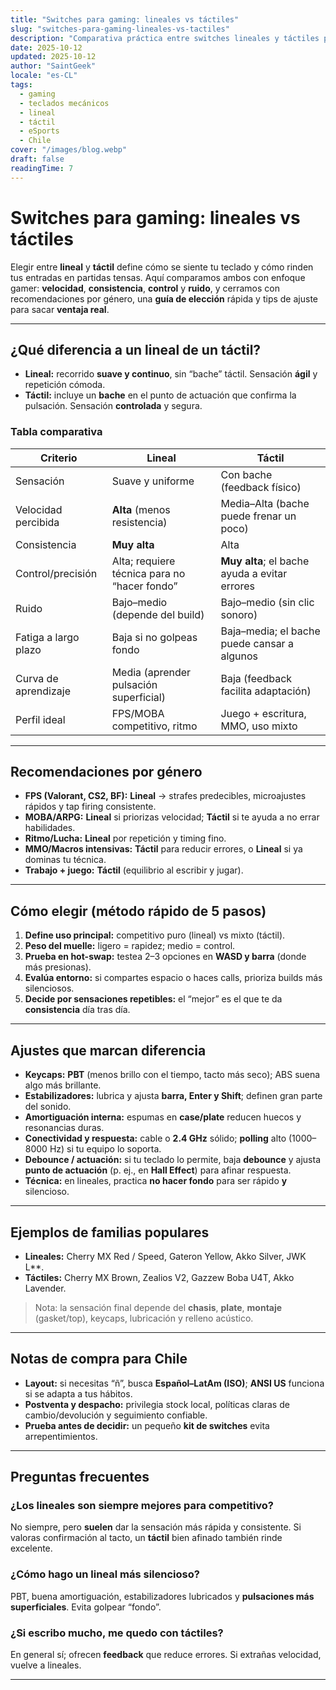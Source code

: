 ```yaml
---
title: "Switches para gaming: lineales vs táctiles"
slug: "switches-para-gaming-lineales-vs-tactiles"
description: "Comparativa práctica entre switches lineales y táctiles para gaming competitivo: velocidad, consistencia, control y ruido. Incluye recomendaciones por género, guía de elección y consejos de ajuste para Chile."
date: 2025-10-12
updated: 2025-10-12
author: "SaintGeek"
locale: "es-CL"
tags:
  - gaming
  - teclados mecánicos
  - lineal
  - táctil
  - eSports
  - Chile
cover: "/images/blog.webp"
draft: false
readingTime: 7
---
```


# Switches para gaming: lineales vs táctiles

Elegir entre **lineal** y **táctil** define cómo se siente tu teclado y cómo rinden tus entradas en partidas tensas. Aquí comparamos ambos con enfoque gamer: **velocidad**, **consistencia**, **control** y **ruido**, y cerramos con recomendaciones por género, una **guía de elección** rápida y tips de ajuste para sacar **ventaja real**.

---

## ¿Qué diferencia a un lineal de un táctil?

- **Lineal:** recorrido **suave y continuo**, sin “bache” táctil. Sensación **ágil** y repetición cómoda.  
- **Táctil:** incluye un **bache** en el punto de actuación que confirma la pulsación. Sensación **controlada** y segura.

### Tabla comparativa

| Criterio                  | Lineal                                     | Táctil                                         |
|---                        |---                                         |---                                             |
| Sensación                 | Suave y uniforme                           | Con bache (feedback físico)                    |
| Velocidad percibida       | **Alta** (menos resistencia)               | Media–Alta (bache puede frenar un poco)        |
| Consistencia              | **Muy alta**                               | Alta                                           |
| Control/precisión         | Alta; requiere técnica para no “hacer fondo” | **Muy alta**; el bache ayuda a evitar errores |
| Ruido                     | Bajo–medio (depende del build)             | Bajo–medio (sin clic sonoro)                   |
| Fatiga a largo plazo      | Baja si no golpeas fondo                   | Baja–media; el bache puede cansar a algunos    |
| Curva de aprendizaje      | Media (aprender pulsación superficial)     | Baja (feedback facilita adaptación)            |
| Perfil ideal              | FPS/MOBA competitivo, ritmo                | Juego + escritura, MMO, uso mixto              |

---

## Recomendaciones por género

- **FPS (Valorant, CS2, BF):** **Lineal** → strafes predecibles, microajustes rápidos y tap firing consistente.  
- **MOBA/ARPG:** **Lineal** si priorizas velocidad; **Táctil** si te ayuda a no errar habilidades.  
- **Ritmo/Lucha:** **Lineal** por repetición y timing fino.  
- **MMO/Macros intensivas:** **Táctil** para reducir errores, o **Lineal** si ya dominas tu técnica.  
- **Trabajo + juego:** **Táctil** (equilibrio al escribir y jugar).

---

## Cómo elegir (método rápido de 5 pasos)

1. **Define uso principal:** competitivo puro (lineal) vs mixto (táctil).  
2. **Peso del muelle:** ligero = rapidez; medio = control.  
3. **Prueba en hot-swap:** testea 2–3 opciones en **WASD y barra** (donde más presionas).  
4. **Evalúa entorno:** si compartes espacio o haces calls, prioriza builds más silenciosos.  
5. **Decide por sensaciones repetibles:** el “mejor” es el que te da **consistencia** día tras día.

---

## Ajustes que marcan diferencia

- **Keycaps:** **PBT** (menos brillo con el tiempo, tacto más seco); ABS suena algo más brillante.  
- **Estabilizadores:** lubrica y ajusta **barra, Enter y Shift**; definen gran parte del sonido.  
- **Amortiguación interna:** espumas en **case/plate** reducen huecos y resonancias duras.  
- **Conectividad y respuesta:** cable o **2.4 GHz** sólido; **polling** alto (1000–8000 Hz) si tu equipo lo soporta.  
- **Debounce / actuación:** si tu teclado lo permite, baja **debounce** y ajusta **punto de actuación** (p. ej., en **Hall Effect**) para afinar respuesta.  
- **Técnica:** en lineales, practica **no hacer fondo** para ser rápido **y** silencioso.

---

## Ejemplos de familias populares

- **Lineales:** Cherry MX Red / Speed, Gateron Yellow, Akko Silver, JWK L**.  
- **Táctiles:** Cherry MX Brown, Zealios V2, Gazzew Boba U4T, Akko Lavender.  

> Nota: la sensación final depende del **chasis**, **plate**, **montaje** (gasket/top), keycaps, lubricación y relleno acústico.

---

## Notas de compra para Chile

- **Layout:** si necesitas “ñ”, busca **Español–LatAm (ISO)**; **ANSI US** funciona si se adapta a tus hábitos.  
- **Postventa y despacho:** privilegia stock local, políticas claras de cambio/devolución y seguimiento confiable.  
- **Prueba antes de decidir:** un pequeño **kit de switches** evita arrepentimientos.

---

## Preguntas frecuentes

### ¿Los lineales son siempre mejores para competitivo?
No siempre, pero **suelen** dar la sensación más rápida y consistente. Si valoras confirmación al tacto, un **táctil** bien afinado también rinde excelente.

### ¿Cómo hago un lineal más silencioso?
PBT, buena amortiguación, estabilizadores lubricados y **pulsaciones más superficiales**. Evita golpear “fondo”.

### ¿Si escribo mucho, me quedo con táctiles?
En general sí; ofrecen **feedback** que reduce errores. Si extrañas velocidad, vuelve a lineales.

---

